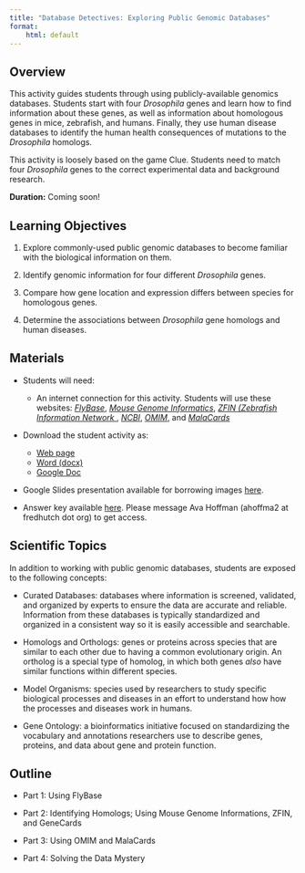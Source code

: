 ```yaml
---
title: "Database Detectives: Exploring Public Genomic Databases"
format:
    html: default
---
```


## Overview

This activity guides students through using publicly-available genomics databases. Students start with four _Drosophila_ genes and learn how to find information about these genes, as well as information about homologous genes in mice, zebrafish, and humans. Finally, they use human disease databases to identify the human health consequences of mutations to the _Drosophila_ homologs.

This activity is loosely based on the game Clue. Students need to match four _Drosophila_ genes to the correct experimental data and background research.

**Duration:** Coming soon!

## Learning Objectives

1. Explore commonly-used public genomic databases to become familiar with the biological information on them.

2. Identify genomic information for four different _Drosophila_ genes.

3. Compare how gene location and expression differs between species for homologous genes.

4. Determine the associations between _Drosophila_ gene homologs and human diseases. 

## Materials

-   Students will need:

    -   An internet connection for this activity. Students will use these websites: [_FlyBase_](https://flybase.org/), [_Mouse Genome Informatics_](https://informatics.jax.org/), [_ZFIN (Zebrafish Information Network _](https://zfin.org/), [_NCBI_](https://www.ncbi.nlm.nih.gov/datasets/gene/), [_OMIM_](https://omim.org/), and [_MalaCards_](https://www.malacards.org/)

-   Download the student activity as:

    -   [Web page](https://genomicseducation.org/module/database_detectives_student_guide.html)
    -   [Word (docx)](https://github.com/fhdsl/GEMs/raw/main/docs/docx/module/database_detectices_student_guide.docx)
    -   [Google Doc]() 

-   Google Slides presentation available for borrowing images [here](https://docs.google.com/presentation/d/1fy3FwkSLETnRUdf8huddq2n4qcb6eOyzwVg05dbudII/edit?slide=id.g2c8182c8825_0_50#slide=id.g2c8182c8825_0_50).

-   Answer key available [here](https://docs.google.com/document/d/1QLoxy045YQydpZxQfaDCVLSRSi4fU00ceLBDNblAdsA/edit?tab=t.0). Please message Ava Hoffman (ahoffma2 at fredhutch dot org) to get access.

## Scientific Topics

In addition to working with public genomic databases, students are exposed to the following concepts:

- Curated Databases: databases where information is screened, validated, and organized by experts to ensure the data are accurate and reliable. Information from these databases is typically standardized and organized in a consistent way so it is easily accessible and searchable.

- Homologs and Orthologs: genes or proteins across species that are similar to each other due to having a common evolutionary origin. An ortholog is a special type of homolog, in which both genes _also_ have similar functions within different species.

- Model Organisms: species used by researchers to study specific biological processes and diseases in an effort to understand how how the processes and diseases work in humans.

- Gene Ontology: a bioinformatics initiative focused on standardizing the vocabulary and annotations researchers use to describe genes, proteins, and data about gene and protein function.


## Outline

- Part 1: Using FlyBase 

- Part 2: Identifying Homologs; Using Mouse Genome Informations, ZFIN, and GeneCards

- Part 3: Using OMIM and MalaCards

- Part 4: Solving the Data Mystery
